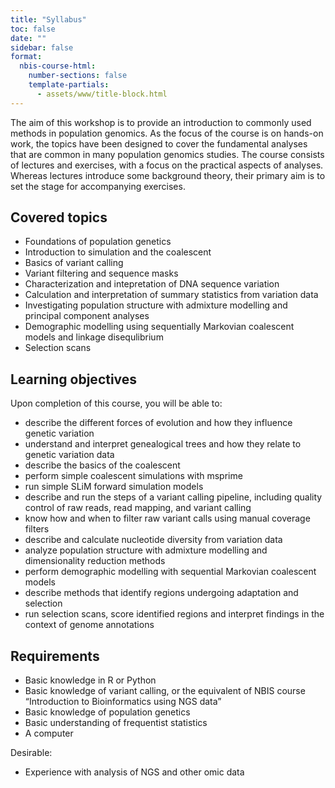 ```yaml
---
title: "Syllabus"
toc: false
date: ""
sidebar: false
format:
  nbis-course-html:
    number-sections: false
    template-partials:
      - assets/www/title-block.html
---
```


The aim of this workshop is to provide an introduction to commonly
used methods in population genomics. As the focus of the course is on
hands-on work, the topics have been designed to cover the fundamental
analyses that are common in many population genomics studies. The
course consists of lectures and exercises, with a focus on the
practical aspects of analyses. Whereas lectures introduce some
background theory, their primary aim is to set the stage for
accompanying exercises.

:::{.panel-tabset}

## Covered topics

- Foundations of population genetics
- Introduction to simulation and the coalescent
- Basics of variant calling
- Variant filtering and sequence masks
- Characterization and intepretation of DNA sequence variation
- Calculation and interpretation of summary statistics from variation
  data
- Investigating population structure with admixture modelling and
  principal component analyses
- Demographic modelling using sequentially Markovian coalescent models and linkage disequlibrium
- Selection scans

## Learning objectives

Upon completion of this course, you will be able to:

- describe the different forces of evolution and how they influence
  genetic variation
- understand and interpret genealogical trees and how they relate to
  genetic variation data
- describe the basics of the coalescent
- perform simple coalescent simulations with msprime
- run simple SLiM forward simulation models
- describe and run the steps of a variant calling pipeline, including
  quality control of raw reads, read mapping, and variant calling
- know how and when to filter raw variant calls using manual coverage
  filters
- describe and calculate nucleotide diversity from variation data
- analyze population structure with admixture modelling and
  dimensionality reduction methods
- perform demographic modelling with sequential Markovian coalescent
  models
- describe methods that identify regions undergoing adaptation and
  selection
- run selection scans, score identified regions and interpret findings
  in the context of genome annotations

## Requirements

- Basic knowledge in R or Python
- Basic knowledge of variant calling, or the equivalent of NBIS course
  "Introduction to Bioinformatics using NGS data"
- Basic knowledge of population genetics
- Basic understanding of frequentist statistics
- A computer

Desirable:

- Experience with analysis of NGS and other omic data

:::
